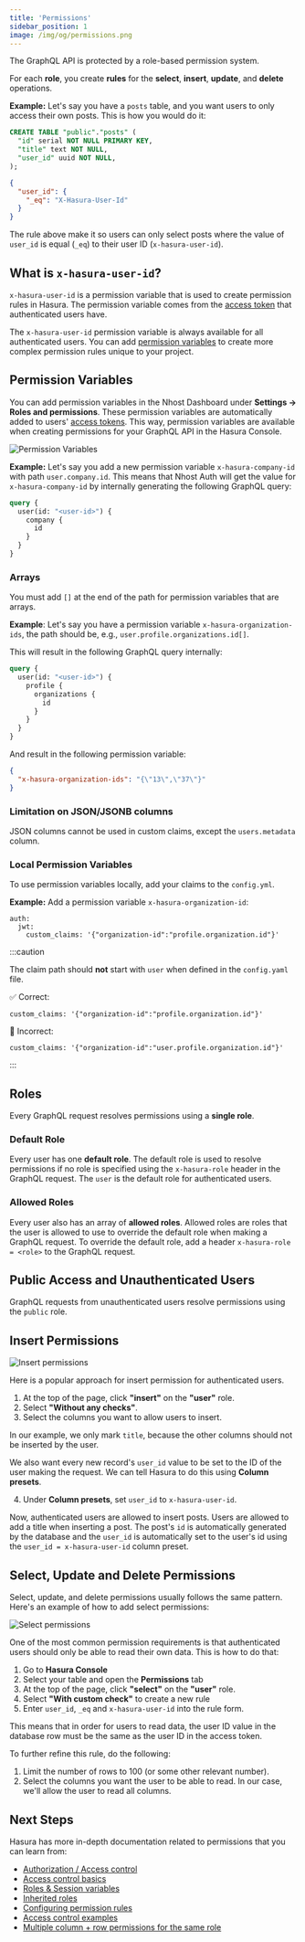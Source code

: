 ```yaml
---
title: 'Permissions'
sidebar_position: 1
image: /img/og/permissions.png
---
```


The GraphQL API is protected by a role-based permission system.

For each **role**, you create **rules** for the **select**, **insert**, **update**, and **delete** operations.

**Example:** Let's say you have a `posts` table, and you want users to only access their own posts. This is how you would do it:

```sql title="Posts Table"
CREATE TABLE "public"."posts" (
  "id" serial NOT NULL PRIMARY KEY,
  "title" text NOT NULL,
  "user_id" uuid NOT NULL,
);
```

```json title="Hasura Permission Rule"
{
  "user_id": {
    "_eq": "X-Hasura-User-Id"
  }
}
```

The rule above make it so users can only select posts where the value of `user_id` is equal (`_eq`) to their user ID (`x-hasura-user-id`).

## What is `x-hasura-user-id`?

`x-hasura-user-id` is a permission variable that is used to create permission rules in Hasura. The permission variable comes from the [access token](/authentication/tokens#access-token) that authenticated users have.

The `x-hasura-user-id` permission variable is always available for all authenticated users. You can add [permission variables](#permission-variables) to create more complex permission rules unique to your project.

## Permission Variables

You can add permission variables in the Nhost Dashboard under **Settings -> Roles and permissions**. These permission variables are automatically added to users' [access tokens](/authentication/tokens#access-token). This way, permission variables are available when creating permissions for your GraphQL API in the Hasura Console.

![Permission Variables](/img/permission-variables-preview.png)

**Example:** Let's say you add a new permission variable `x-hasura-company-id` with path `user.company.id`. This means that Nhost Auth will get the value for `x-hasura-company-id` by internally generating the following GraphQL query:

```graphql
query {
  user(id: "<user-id>") {
    company {
      id
    }
  }
}
```

### Arrays

You must add `[]` at the end of the path for permission variables that are arrays.

**Example**: Let's say you have a permission variable `x-hasura-organization-ids`, the path should be, e.g., `user.profile.organizations.id[]`.

This will result in the following GraphQL query internally:

```graphql
query {
  user(id: "<user-id>") {
    profile {
      organizations {
        id
      }
    }
  }
}
```

And result in the following permission variable:

```json
{
  "x-hasura-organization-ids": "{\"13\",\"37\"}"
}
```

### Limitation on JSON/JSONB columns

JSON columns cannot be used in custom claims, except the `users.metadata` column.

### Local Permission Variables

To use permission variables locally, add your claims to the `config.yml`.

**Example:** Add a permission variable `x-hasura-organization-id`:

```
auth:
  jwt:
    custom_claims: '{"organization-id":"profile.organization.id"}'
```

:::caution

The claim path should **not** start with `user` when defined in the `config.yaml` file.

✅ Correct:

```
custom_claims: '{"organization-id":"profile.organization.id"}'
```

🛑 Incorrect:

```
custom_claims: '{"organization-id":"user.profile.organization.id"}'
```

:::

## Roles

Every GraphQL request resolves permissions using a **single role**.

### Default Role

Every user has one **default role**. The default role is used to resolve permissions if no role is specified using the `x-hasura-role` header in the GraphQL request. The `user` is the default role for authenticated users.

### Allowed Roles

Every user also has an array of **allowed roles**. Allowed roles are roles that the user is allowed to use to override the default role when making a GraphQL request. To override the default role, add a header `x-hasura-role = <role>` to the GraphQL request.

## Public Access and Unauthenticated Users

GraphQL requests from unauthenticated users resolve permissions using the `public` role.

## Insert Permissions

![Insert permissions](/img/graphql/permissions/insert-permissions.png)

Here is a popular approach for insert permission for authenticated users.

1. At the top of the page, click **"insert"** on the **"user"** role.
2. Select **"Without any checks"**.
3. Select the columns you want to allow users to insert.

In our example, we only mark `title`, because the other columns should not be inserted by the user.

We also want every new record's `user_id` value to be set to the ID of the user making the request. We can tell Hasura to do this using **Column presets**.

4. Under **Column presets**, set `user_id` to `x-hasura-user-id`.

Now, authenticated users are allowed to insert posts. Users are allowed to add a title when inserting a post. The post's `id` is automatically generated by the database and the `user_id` is automatically set to the user's id using the `user_id = x-hasura-user-id` column preset.

## Select, Update and Delete Permissions

Select, update, and delete permissions usually follows the same pattern. Here's an example of how to add select permissions:

![Select permissions](/img/permission-select.png)

One of the most common permission requirements is that authenticated users should only be able to read their own data. This is how to do that:

1. Go to **Hasura Console**
1. Select your table and open the **Permissions** tab
1. At the top of the page, click **"select"** on the **"user"** role.
1. Select **"With custom check"** to create a new rule
1. Enter `user_id`, `_eq` and `x-hasura-user-id` into the rule form.

This means that in order for users to read data, the user ID value in the database row must be the same as the user ID in the access token.

To further refine this rule, do the following:

1. Limit the number of rows to 100 (or some other relevant number).
1. Select the columns you want the user to be able to read. In our case, we'll allow the user to read all columns.

## Next Steps

Hasura has more in-depth documentation related to permissions that you can learn from:

- [Authorization / Access control](https://hasura.io/docs/latest/graphql/core/auth/authorization/index/)
- [Access control basics](https://hasura.io/docs/latest/graphql/core/auth/authorization/basics/)
- [Roles & Session variables](https://hasura.io/docs/latest/graphql/core/auth/authorization/roles-variables/)
- [Inherited roles](https://hasura.io/docs/latest/graphql/core/auth/authorization/inherited-roles/)
- [Configuring permission rules](https://hasura.io/docs/latest/graphql/core/auth/authorization/permission-rules/)
- [Access control examples](https://hasura.io/docs/latest/graphql/core/auth/authorization/common-roles-auth-examples/)
- [Multiple column + row permissions for the same role](https://hasura.io/docs/latest/graphql/core/auth/authorization/role-multiple-rules/)
